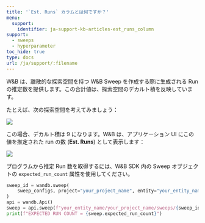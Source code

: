 ---
title: '`Est. Runs` カラムとは何ですか？'
menu:
  support:
    identifier: ja-support-kb-articles-est_runs_column
support:
  - sweeps
  - hyperparameter
toc_hide: true
type: docs
url: /ja/support/:filename
---
W&B は、離散的な探索空間を持つ W&B Sweep を作成する際に生成される Run の推定数を提供します。この合計値は、探索空間のデカルト積を反映しています。

たとえば、次の探索空間を考えてみましょう：

<Frame>
    <img src="/images/sweeps/sweeps_faq_whatisestruns_1.png"  />
</Frame>

この場合、デカルト積は 9 になります。W&B は、アプリケーション UI にこの値を推定された run の数 (**Est. Runs**) として表示します：

<Frame>
    <img src="/images/sweeps/spaces_sweeps_faq_whatisestruns_2.webp"  />
</Frame>

プログラムから推定 Run 数を取得するには、W&B SDK 内の Sweep オブジェクトの `expected_run_count` 属性を使用してください。

```python
sweep_id = wandb.sweep(
    sweep_configs, project="your_project_name", entity="your_entity_name"
)
api = wandb.Api()
sweep = api.sweep(f"your_entity_name/your_project_name/sweeps/{sweep_id}")
print(f"EXPECTED RUN COUNT = {sweep.expected_run_count}")
```
